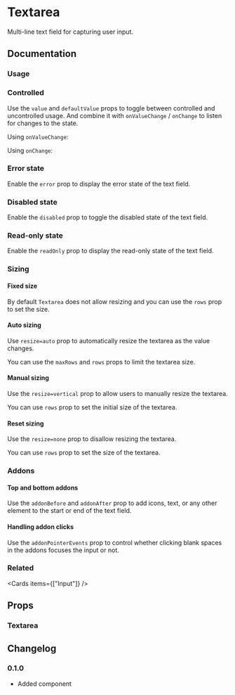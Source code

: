 
# Textarea

Multi-line text field for capturing user input.

<Links component="textarea" />

## Documentation

### Usage

<Demo component="textarea/usage" />

### Controlled

Use the `value` and `defaultValue` props to toggle between controlled and uncontrolled usage. And combine it with `onValueChange` / `onChange` to listen for changes to the state.

Using `onValueChange`:

<Demo component="textarea/controlled-usage" />

Using `onChange`:

<Demo component="textarea/controlled-onchange-usage" />

### Error state

Enable the `error` prop to display the error state of the text field.

<Demo component="textarea/error-usage" />

### Disabled state

Enable the `disabled` prop to toggle the disabled state of the text field.

<Demo component="textarea/disabled-usage" />

### Read-only state

Enable the `readOnly` prop to display the read-only state of the text field.

<Demo component="textarea/readonly-usage" />

### Sizing

#### Fixed size

By default `Textarea` does not allow resizing and you can use the `rows` prop to set the size.

<Demo component="textarea/size-usage" />

#### Auto sizing

Use `resize=auto` prop to automatically resize the textarea as the value changes.

<Demo component="textarea/size-auto-usage" />

You can use the `maxRows` and `rows` props to limit the textarea size.

<Demo component="textarea/size-auto-minmax-usage" />

#### Manual sizing

Use the `resize=vertical` prop to allow users to manually resize the textarea.

You can use `rows` prop to set the initial size of the textarea.

<Demo component="textarea/size-manual-usage" />

#### Reset sizing

Use the `resize=none` prop to disallow resizing the textarea.

You can use `rows` prop to set the size of the textarea.

<Demo component="textarea/size-reset-usage" />

### Addons

#### Top and bottom addons

Use the `addonBefore` and `addonAfter` prop to add icons, text, or any other element to the start or end of the text field.

<Demo component="textarea/addon-usage" />

#### Handling addon clicks

Use the `addonPointerEvents` prop to control whether clicking blank spaces in the addons focuses the input or not.

<Demo component="textarea/addon-pointer-usage" />

### Related

<Cards items={["Input"]} />

## Props

### Textarea

<PropsTable component="Textarea" />

## Changelog

### 0.1.0

- Added component
